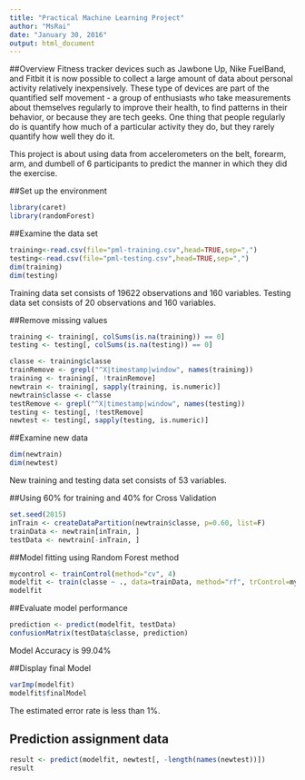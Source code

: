 ```yaml
---
title: "Practical Machine Learning Project"
author: "MsRai"
date: "January 30, 2016"
output: html_document
---
```


##Overview
Fitness tracker devices such as Jawbone Up, Nike FuelBand, and Fitbit it is now possible to collect a large amount of data about personal activity relatively inexpensively. These type of devices are part of the quantified self movement - a group of enthusiasts who take measurements about themselves regularly to improve their health, to find patterns in their behavior, or because they are tech geeks. One thing that people regularly do is quantify how much of a particular activity they do, but they rarely quantify how well they do it.

This project is about using data from accelerometers on the belt, forearm, arm, and dumbell of 6 participants to predict the manner in which they did the exercise.

##Set up the environment
```r
library(caret)
library(randomForest)
```

##Examine the data set
```r
training<-read.csv(file="pml-training.csv",head=TRUE,sep=",")
testing<-read.csv(file="pml-testing.csv",head=TRUE,sep=",")
dim(training)
dim(testing)
```

Training data set consists of 19622 observations and 160 variables.
Testing data set consists of 20 observations and 160 variables.

##Remove missing values
```r
training <- training[, colSums(is.na(training)) == 0]
testing <- testing[, colSums(is.na(testing)) == 0]
```

```r
classe <- training$classe
trainRemove <- grepl("^X|timestamp|window", names(training))
training <- training[, !trainRemove]
newtrain <- training[, sapply(training, is.numeric)]
newtrain$classe <- classe
testRemove <- grepl("^X|timestamp|window", names(testing))
testing <- testing[, !testRemove]
newtest <- testing[, sapply(testing, is.numeric)]
```

##Examine new data
```r
dim(newtrain)
dim(newtest)
```
New training and testing data set consists of 53 variables.

##Using 60% for training and 40% for Cross Validation
```r
set.seed(2015)
inTrain <- createDataPartition(newtrain$classe, p=0.60, list=F)
trainData <- newtrain[inTrain, ]
testData <- newtrain[-inTrain, ]
```

##Model fitting using Random Forest method
```r
mycontrol <- trainControl(method="cv", 4)
modelfit <- train(classe ~ ., data=trainData, method="rf", trControl=mycontrol)
modelfit
```

##Evaluate model performance 
```r
prediction <- predict(modelfit, testData)
confusionMatrix(testData$classe, prediction)
```
Model Accuracy is 99.04%

##Display final Model
```r
varImp(modelfit)
modelfit$finalModel
```
The estimated error rate is less than 1%.

## Prediction assignment data

```r
result <- predict(modelfit, newtest[, -length(names(newtest))])
result
```

